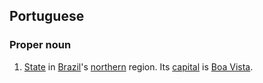 ==Portuguese==
===Proper noun===
#[[State]] in [[Brazil]]'s [[northern]] region. Its [[capital]] is [[Boa Vista]].